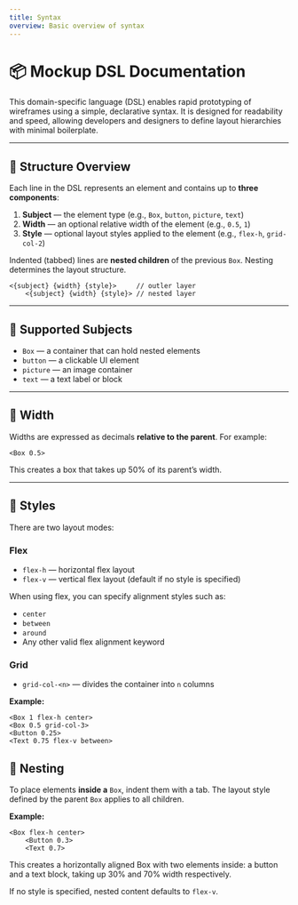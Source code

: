 ```yaml
---
title: Syntax
overview: Basic overview of syntax
---
```


# 📦 Mockup DSL Documentation

This domain-specific language (DSL) enables rapid prototyping of wireframes using a simple, declarative syntax. It is designed for readability and speed, allowing developers and designers to define layout hierarchies with minimal boilerplate.

---

## 🔧 Structure Overview

Each line in the DSL represents an element and contains up to **three components**:

1. **Subject** — the element type (e.g., `Box`, `button`, `picture`, `text`)
2. **Width** — an optional relative width of the element (e.g., `0.5`, `1`)
3. **Style** — optional layout styles applied to the element (e.g., `flex-h`, `grid-col-2`)

Indented (tabbed) lines are **nested children** of the previous `Box`. Nesting determines the layout structure.

```hcl
<{subject} {width} {style}>     // outler layer
    <{subject} {width} {style}> // nested layer
```
---

## 🧱 Supported Subjects

- `Box` — a container that can hold nested elements
- `button` — a clickable UI element
- `picture` — an image container
- `text` — a text label or block

---

## 📐 Width

Widths are expressed as decimals **relative to the parent**. For example:

```hcl
<Box 0.5>
```
This creates a box that takes up 50% of its parent’s width.

---

## 🎨 Styles

There are two layout modes:

### Flex

- `flex-h` — horizontal flex layout
- `flex-v` — vertical flex layout (default if no style is specified)

When using flex, you can specify alignment styles such as:

- `center`
- `between`
- `around`
- Any other valid flex alignment keyword

### Grid

- `grid-col-<n>` — divides the container into `n` columns


**Example:**
```hcl
<Box 1 flex-h center>
<Box 0.5 grid-col-3>
<Button 0.25>
<Text 0.75 flex-v between>
```

## 📩 Nesting

To place elements **inside a** `Box`, indent them with a tab. The layout style defined by the parent `Box` applies to all children.

**Example:**

```hcl
<Box flex-h center>
    <Button 0.3>
    <Text 0.7>
```
This creates a horizontally aligned Box with two elements inside: a button and a text block, taking up 30% and 70% width respectively.

If no style is specified, nested content defaults to `flex-v`.
